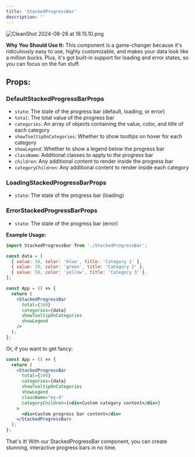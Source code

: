```yaml
---
title: 'StackedProgressBar'
description: ''
---
```

![CleanShot 2024-08-28 at 18.15.10.png](https://prod-files-secure.s3.us-west-2.amazonaws.com/6c287c3f-0b82-488b-bc08-312929473139/2730674f-34e9-4fed-8abd-9f492147888c/CleanShot_2024-08-28_at_18.15.10.png)

**Why You Should Use It:** This component is a game-changer because it's ridiculously easy to use, highly customizable, and makes your data look like a million bucks. Plus, it's got built-in support for loading and error states, so you can focus on the fun stuff.

## **Props:**

### DefaultStackedProgressBarProps

- `state`: The state of the progress bar (default, loading, or error)
- `total`: The total value of the progress bar
- `categories`: An array of objects containing the value, color, and title of each category
- `showTooltipOnCategories`: Whether to show tooltips on hover for each category
- `showLegend`: Whether to show a legend below the progress bar
- `className`: Additional classes to apply to the progress bar
- `children`: Any additional content to render inside the progress bar
- `categoryChildren`: Any additional content to render inside each category

### LoadingStackedProgressBarProps

- `state`: The state of the progress bar (loading)

### ErrorStackedProgressBarProps

- `state`: The state of the progress bar (error)

**Example Usage:**

```jsx
import StackedProgressBar from './StackedProgressBar';

const data = [
  { value: 30, color: 'blue', title: 'Category 1' },
  { value: 20, color: 'green', title: 'Category 2' },
  { value: 50, color: 'yellow', title: 'Category 3' },
];

const App = () => {
  return (
    <StackedProgressBar
      total={100}
      categories={data}
      showTooltipOnCategories
      showLegend
    />
  );
};

```

Or, if you want to get fancy:

```jsx
const App = () => {
  return (
    <StackedProgressBar
      total={100}
      categories={data}
      showTooltipOnCategories
      showLegend
      className="my-4"
      categoryChildren={<div>Custom category content</div>}
    >
      <div>Custom progress bar content</div>
    </StackedProgressBar>
  );
};

```

That's it! With our StackedProgressBar component, you can create stunning, interactive progress bars in no time.